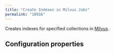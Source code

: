 ```yaml
---
title: "Create Indexes in Milvus Jobs"
permalink: "10916"
---
```


Creates indexes for specified collections in [Milvus](/fusion/5.9/8821/milvus).

## Configuration properties


<SchemaParamFields schema={schema}/>

